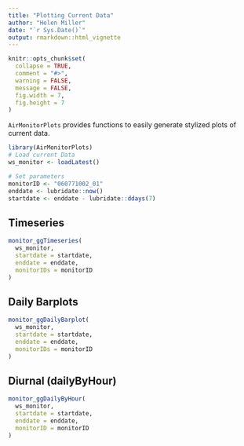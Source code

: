```yaml
---
title: "Plotting Current Data"
author: "Helen Miller"
date: "`r Sys.Date()`"
output: rmarkdown::html_vignette
---
```


```r
knitr::opts_chunk$set(
  collapse = TRUE,
  comment = "#>",
  warning = FALSE,
  message = FALSE,
  fig.width = 7,
  fig.height = 7
)
```

`AirMonitorPlots` provides functions to easily generate stylized plots of current data. 


```r
library(AirMonitorPlots)
# Load current Data
ws_monitor <- loadLatest()
```

```r
# Set parameters
monitorID <- "060771002_01"
enddate <- lubridate::now()
startdate <- enddate - lubridate::ddays(7)
```

## Timeseries

```r
monitor_ggTimeseries(
  ws_monitor,
  startdate = startdate,
  enddate = enddate,
  monitorIDs = monitorID
)
```

## Daily Barplots

```r
monitor_ggDailyBarplot(
  ws_monitor,
  startdate = startdate,
  enddate = enddate,
  monitorIDs = monitorID
)
```

## Diurnal (dailyByHour)

```r
monitor_ggDailyByHour(
  ws_monitor,
  startdate = startdate,
  enddate = enddate,
  monitorID = monitorID
) 
```
